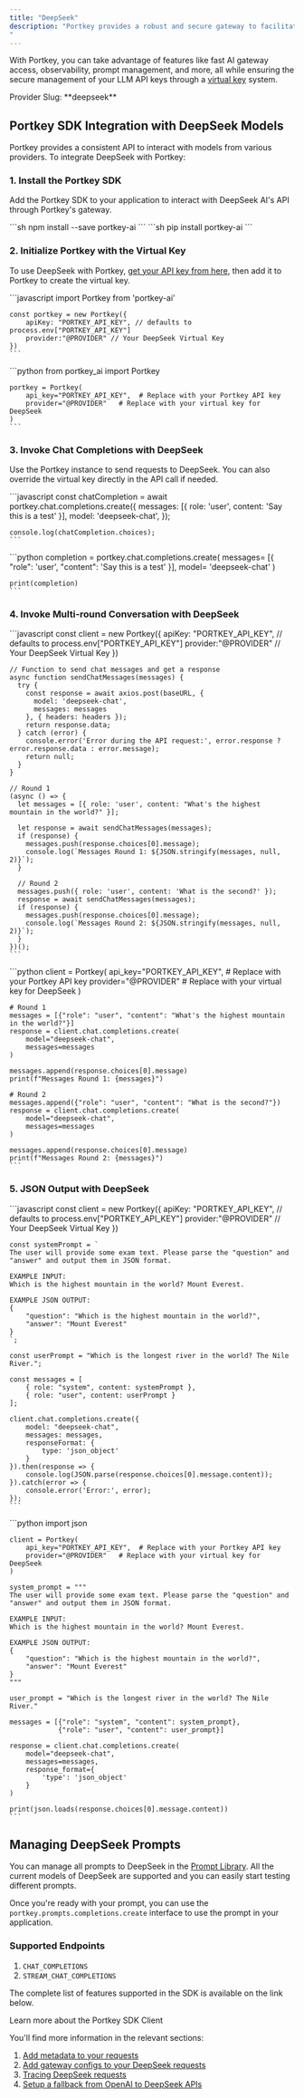```yaml
---
title: "DeepSeek"
description: "Portkey provides a robust and secure gateway to facilitate the integration of various Large Language Models (LLMs) into your applications, including DeepSeek models.
"
---
```



With Portkey, you can take advantage of features like fast AI gateway access, observability, prompt management, and more, all while ensuring the secure management of your LLM API keys through a [virtual key](/product/ai-gateway/virtual-keys) system.

<Note>
Provider Slug: **deepseek**
</Note>

## Portkey SDK Integration with DeepSeek Models

Portkey provides a consistent API to interact with models from various providers. To integrate DeepSeek with Portkey:

### 1. Install the Portkey SDK

Add the Portkey SDK to your application to interact with DeepSeek AI's API through Portkey's gateway.

<Tabs>
  <Tab title="NodeJS">
    ```sh
    npm install --save portkey-ai
    ```
  </Tab>
  <Tab title="Python">
    ```sh
    pip install portkey-ai
    ```
  </Tab>
</Tabs>

### 2. Initialize Portkey with the Virtual Key

To use DeepSeek with Portkey, [get your API key from here](https://platform.deepseek.com/api_keys), then add it to Portkey to create the virtual key.

<Tabs>
  <Tab title="NodeJS SDK">
    ```javascript
    import Portkey from 'portkey-ai'

    const portkey = new Portkey({
        apiKey: "PORTKEY_API_KEY", // defaults to process.env["PORTKEY_API_KEY"]
        provider:"@PROVIDER" // Your DeepSeek Virtual Key
    })
    ```
  </Tab>
  <Tab title="Python SDK">
    ```python
    from portkey_ai import Portkey

    portkey = Portkey(
        api_key="PORTKEY_API_KEY",  # Replace with your Portkey API key
        provider="@PROVIDER"   # Replace with your virtual key for DeepSeek
    )
    ```
  </Tab>
</Tabs>

### 3. Invoke Chat Completions with DeepSeek

Use the Portkey instance to send requests to DeepSeek. You can also override the virtual key directly in the API call if needed.

<Tabs>
  <Tab title="NodeJS SDK">
    ```javascript
    const chatCompletion = await portkey.chat.completions.create({
        messages: [{ role: 'user', content: 'Say this is a test' }],
        model: 'deepseek-chat',
    });

    console.log(chatCompletion.choices);
    ```
  </Tab>
  <Tab title="Python SDK">
    ```python
    completion = portkey.chat.completions.create(
        messages= [{ "role": 'user', "content": 'Say this is a test' }],
        model= 'deepseek-chat'
    )

    print(completion)
    ```
  </Tab>
</Tabs>

### 4. Invoke Multi-round Conversation with DeepSeek

<Tabs>
  <Tab title="NodeJS SDK">
    ```javascript
    const client = new Portkey({
        apiKey: "PORTKEY_API_KEY", // defaults to process.env["PORTKEY_API_KEY"]
        provider:"@PROVIDER" // Your DeepSeek Virtual Key
    })

    // Function to send chat messages and get a response
    async function sendChatMessages(messages) {
      try {
        const response = await axios.post(baseURL, {
          model: 'deepseek-chat',
          messages: messages
        }, { headers: headers });
        return response.data;
      } catch (error) {
        console.error('Error during the API request:', error.response ? error.response.data : error.message);
        return null;
      }
    }

    // Round 1
    (async () => {
      let messages = [{ role: 'user', content: "What's the highest mountain in the world?" }];

      let response = await sendChatMessages(messages);
      if (response) {
        messages.push(response.choices[0].message);
        console.log(`Messages Round 1: ${JSON.stringify(messages, null, 2)}`);
      }

      // Round 2
      messages.push({ role: 'user', content: 'What is the second?' });
      response = await sendChatMessages(messages);
      if (response) {
        messages.push(response.choices[0].message);
        console.log(`Messages Round 2: ${JSON.stringify(messages, null, 2)}`);
      }
    })();
    ```
  </Tab>
  <Tab title="Python SDK">
    ```python
    client = Portkey(
        api_key="PORTKEY_API_KEY",  # Replace with your Portkey API key
        provider="@PROVIDER"   # Replace with your virtual key for DeepSeek
    )

    # Round 1
    messages = [{"role": "user", "content": "What's the highest mountain in the world?"}]
    response = client.chat.completions.create(
        model="deepseek-chat",
        messages=messages
    )

    messages.append(response.choices[0].message)
    print(f"Messages Round 1: {messages}")

    # Round 2
    messages.append({"role": "user", "content": "What is the second?"})
    response = client.chat.completions.create(
        model="deepseek-chat",
        messages=messages
    )

    messages.append(response.choices[0].message)
    print(f"Messages Round 2: {messages}")
    ```
  </Tab>
</Tabs>

### 5. JSON Output with DeepSeek

<Tabs>
  <Tab title="NodeJS SDK">
    ```javascript
    const client = new Portkey({
        apiKey: "PORTKEY_API_KEY", // defaults to process.env["PORTKEY_API_KEY"]
        provider:"@PROVIDER" // Your DeepSeek Virtual Key
    })

    const systemPrompt = `
    The user will provide some exam text. Please parse the "question" and "answer" and output them in JSON format.

    EXAMPLE INPUT:
    Which is the highest mountain in the world? Mount Everest.

    EXAMPLE JSON OUTPUT:
    {
        "question": "Which is the highest mountain in the world?",
        "answer": "Mount Everest"
    }
    `;

    const userPrompt = "Which is the longest river in the world? The Nile River.";

    const messages = [
        { role: "system", content: systemPrompt },
        { role: "user", content: userPrompt }
    ];

    client.chat.completions.create({
        model: "deepseek-chat",
        messages: messages,
        responseFormat: {
            type: 'json_object'
        }
    }).then(response => {
        console.log(JSON.parse(response.choices[0].message.content));
    }).catch(error => {
        console.error('Error:', error);
    });
    ```
  </Tab>
  <Tab title="Python SDK">
    ```python
    import json

    client = Portkey(
        api_key="PORTKEY_API_KEY",  # Replace with your Portkey API key
        provider="@PROVIDER"   # Replace with your virtual key for DeepSeek
    )

    system_prompt = """
    The user will provide some exam text. Please parse the "question" and "answer" and output them in JSON format.

    EXAMPLE INPUT:
    Which is the highest mountain in the world? Mount Everest.

    EXAMPLE JSON OUTPUT:
    {
        "question": "Which is the highest mountain in the world?",
        "answer": "Mount Everest"
    }
    """

    user_prompt = "Which is the longest river in the world? The Nile River."

    messages = [{"role": "system", "content": system_prompt},
                {"role": "user", "content": user_prompt}]

    response = client.chat.completions.create(
        model="deepseek-chat",
        messages=messages,
        response_format={
            'type': 'json_object'
        }
    )

    print(json.loads(response.choices[0].message.content))
    ```
  </Tab>
</Tabs>

## Managing DeepSeek Prompts

You can manage all prompts to DeepSeek in the [Prompt Library](/product/prompt-library). All the current models of DeepSeek are supported and you can easily start testing different prompts.

Once you're ready with your prompt, you can use the `portkey.prompts.completions.create` interface to use the prompt in your application.

### Supported Endpoints

1. `CHAT_COMPLETIONS`
2. `STREAM_CHAT_COMPLETIONS`

The complete list of features supported in the SDK is available on the link below.

<Card title="Portkey SDK Client" icon="code" href="/api-reference/portkey-sdk-client">
  Learn more about the Portkey SDK Client
</Card>

You'll find more information in the relevant sections:

1. [Add metadata to your requests](/product/observability/metadata)
2. [Add gateway configs to your DeepSeek requests](/product/ai-gateway/configs)
3. [Tracing DeepSeek requests](/product/observability/traces)
4. [Setup a fallback from OpenAI to DeepSeek APIs](/product/ai-gateway/fallbacks)
